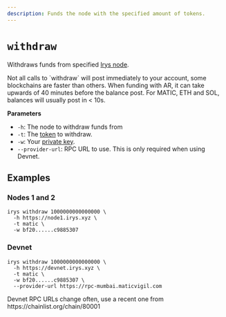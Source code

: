 ```yaml
---
description: Funds the node with the specified amount of tokens.
---
```



# `withdraw`

Withdraws funds from specified [Irys node](/overview/nodes).

<Callout type="info" emoji="ℹ️">
Not all calls to `withdraw` will post immediately to your account, some blockchains are faster than others. When funding with AR, it can take upwards of 40 minutes before the balance post. For MATIC, ETH and SOL, balances will usually post in < 10s.
</Callout>

**Parameters**

<div className="-mt-6" />

-   `-h`: The node to withdraw funds from
-   `-t`: The [token](/overview/supported-tokens) to withdraw.
-   `-w`: Your [private key](/developer-docs/cli#using-private-keys).
-   `--provider-url`: RPC URL to use. This is only required when using Devnet.

## Examples

### Nodes 1 and 2

```console
irys withdraw 1000000000000000 \
  -h https://node1.irys.xyz \
  -t matic \
  -w bf20......c9885307
```

### Devnet

```console
irys withdraw 1000000000000000 \
  -h https://devnet.irys.xyz \
  -t matic \
  -w bf20......c9885307 \
  --provider-url https://rpc-mumbai.maticvigil.com
```

<Callout type="info" emoji="ℹ️">
	Devnet RPC URLs change often, use a recent one from https://chainlist.org/chain/80001
</Callout>
